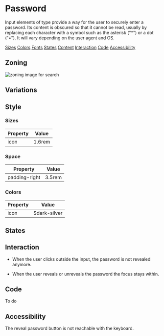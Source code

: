 

<Meta title="Components|Form/Field/Password" />

# Password

Input elements of type provide a way for the user to securely enter a password.
Its content is obscured so that it cannot be read, usually by replacing each character with a symbol such as the asterisk ("*") or a dot ("•").
It will vary depending on the user agent and OS.

<Row>
	<Col centered="all">
		<a href="#sizes">Sizes</a>
	</Col>
	<Col centered="all">
		<a href="#colors">Colors</a>
	</Col>
	<Col centered="all">
		<a href="#fonts">Fonts</a>
	</Col>
	<Col centered="all">
		<a href="#states">States</a>
	</Col>
	<Col centered="all">
		<a href="#content">Content</a>
	</Col>
		<Col centered="all">
		<a href="#interaction">Interaction</a>
	</Col>
	<Col centered="all">
		<a href="#code">Code</a>
	</Col>
	<Col centered="all">
		<a href="#accessibility">Accessibility</a>
	</Col>
</Row>

## Zoning

<img src={InputZoning} alt="zoning image for search" className="full" class="full" />

## Variations

## Style

### Sizes <a id="sizes" />

| Property                       | Value             | 
| ------------------------------ | ----------------- | 
| icon							 | 1.6rem            |

### Space <a id="space" />

| Property                       | Value             | 
| ------------------------------ | ----------------- | 
| padding-right					 | 3.5rem            | 

### Colors <a id="colors" />

| Property                       | Value                               | 
| ------------------------------ | ----------------------------------- | 
| icon		                     | $dark-silver                        |

## States <a id="states" />

<Preview>
    <Story name="default">
        <Form.Password label="Checkbox" />
    </Story>
    <Story name="disabled">
        <Form.Password label="Disabled Checkbox" disabled />
    </Story>
    <Story name="read-only">
        <Form.Password label="Read-Only Checkbox" readOnly />
    </Story>
</Preview>

## Interaction <a id="interaction" />

- When the user clicks outside the input, the password is not revealed anymore. 

- When the user reveals or unreveals the password the focus stays within. 

## Code <a id="code" />

To do

## Accessibility <a id="accessibility" />

The reveal password button is not reachable with the keyboard.
